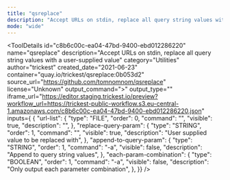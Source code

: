 ```yaml
---
title: "qsreplace"
description: "Accept URLs on stdin, replace all query string values with a user-supplied value"
mode: "wide"
---
```



<ToolDetails
  id="c8b6c00c-ea04-47bd-9400-ebd012286220"
  name="qsreplace"
  description="Accept URLs on stdin, replace all query string values with a user-supplied value"
  category="Utilities"
  author="trickest"
  created_date="2021-06-23"
  container="quay.io/trickest/qsreplace:0b053d2"
  source_url="https://github.com/tomnomnom/qsreplace"
  license="Unknown"
  output_command=">"
  output_type=""
  iframe_url="https://editor.staging.trickest.io/preview?workflow_url=https://trickest-public-workflow.s3.eu-central-1.amazonaws.com/c8b6c00c-ea04-47bd-9400-ebd012286220.json"
  inputs={ {
  "url-list": {
    "type": "FILE",
    "order": 0,
    "command": "",
    "visible": true,
    "description": "",
  },
  "replace-query-param": {
    "type": "STRING",
    "order": 1,
    "command": "",
    "visible": true,
    "description": "User supplied value to be replaced with",
  },
  "append-to-query-param": {
    "type": "STRING",
    "order": 1,
    "command": "-a",
    "visible": false,
    "description": "Append to query string values",
  },
  "each-param-combination": {
    "type": "BOOLEAN",
    "order": 1,
    "command": "-a",
    "visible": false,
    "description": "Only output each parameter combination",
  },
}}
/>